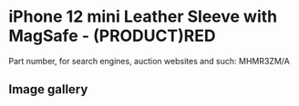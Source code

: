 # iPhone 12 mini Leather Sleeve with MagSafe - (PRODUCT)RED

Part number, for search engines, auction websites and such: MHMR3ZM/A

## Image gallery

<div style={{ width: "768px" }}>
  <GalleryComponent
    images={[
      {
        original: "/everysource/MHMR3",
        thumbnail: "/everypreview/MHMR3",
      },
      {
        original: "/everysource/MHMR3_AV1",
        thumbnail: "/everypreview/MHMR3_AV1",
      }
    ]}
  />
</div>
